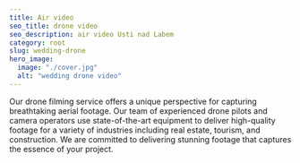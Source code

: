 ```yaml
---
title: Air video
seo_title: drone video
seo_description: air video Usti nad Labem 
category: root
slug: wedding-drone
hero_image:
  image: "./cover.jpg"
  alt: "wedding drone video"
---
```

Our drone filming service offers a unique perspective for capturing breathtaking aerial footage. Our team of experienced drone pilots and camera operators use state-of-the-art equipment to deliver high-quality footage for a variety of industries including real estate, tourism, and construction. We are committed to delivering stunning footage that captures the essence of your project.

